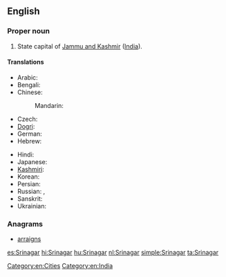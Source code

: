 ==English==
{{wikipedia}}

===Proper noun===
{{en-proper noun}} 

# State capital of [[Jammu and Kashmir]] ([[India]]).

====Translations====
{{trans-top|capital of Jammu and Kashmir, India}}
* Arabic: {{t|ar|سريناجار|m|tr=srinagaar}}
* Bengali: {{t|bn|শ্রীনগর|sc=Beng}}
* Chinese:
*: Mandarin: {{t+|cmn|斯利那加|tr=Sīlìnàjiā|sc=Hani}}
* Czech: {{t|cs|Šrínagar|m}}
* [[Dogri]]: {{t|doi|श्रीनगर}}
* German: {{t|de|Srinagar|n}}
* Hebrew: {{t|he|סרינגאר}}
{{trans-mid}}
* Hindi: {{t|hi|श्रीनगर|tr=śrīnagar}}
* Japanese: {{t|ja|シュリーナガル|tr=Shurīnagaru}}
* [[Kashmiri]]: {{t|ks|श्रीनगर|sc=ks-Arab}}
* Korean: {{t|ko|스리나가르|tr=Seurinagareu|sc=Hang}}
* Persian: {{t|fa|سرینگر}}
* Russian: {{t|ru|Шринагар|m|tr=Šrinagár}},  {{t|ru|Сринагар|m|tr=Srinagár}}
* Sanskrit: {{t|sa|श्रीनगर}}
* Ukrainian: {{t|uk|Срінаґар|m|tr=Srinagár}}
{{trans-bottom}}

[[Category:en:Cities]]
[[Category:en:India]]

===Anagrams===
* [[arraigns#English|arraigns]]

[[es:Srinagar]]
[[hi:Srinagar]]
[[hu:Srinagar]]
[[nl:Srinagar]]
[[simple:Srinagar]]
[[ta:Srinagar]]